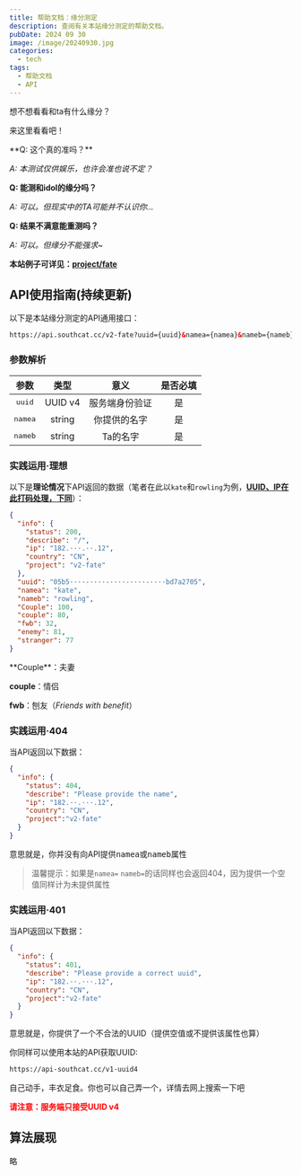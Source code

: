 ---
title: 帮助文档：缘分测定
description: 查阅有关本站缘分测定的帮助文档。
pubDate: 2024 09 30
image: /image/20240930.jpg
categories:
  - tech
tags:
  - 帮助文档
  - API
---


想不想看看和ta有什么缘分？

来这里看看吧！

<BaseCard>
**Q: 这个真的准吗？**

*A: 本测试仅供娱乐，也许会准也说不定？*

**Q: 能测和idol的缘分吗？**

*A: 可以。但现实中的TA可能并不认识你...*

**Q: 结果不满意能重测吗？**

*A: 可以。但缘分不能强求~*

<strong>本站例子可详见：<a target="_blank" href="/project/fate">project/fate</a></strong>
</BaseCard>

## API使用指南(持续更新)

以下是本站缘分测定的API通用接口：

```html
https://api.southcat.cc/v2-fate?uuid={uuid}&namea={namea}&nameb={nameb}
```

### 参数解析

|参数|类型|意义|是否必填|
|:--:|:--:|:--:|:--:|
|<Kbd>uuid</Kbd>|UUID v4|服务端身份验证|是|
|<Kbd>namea</Kbd>|string|你提供的名字|是|
|<Kbd>nameb</Kbd>|string|Ta的名字|是|

### 实践运用·理想

以下是**理论情况**下API返回的数据（笔者在此以`kate`和`rowling`为例，<u>**UUID、IP在此打码处理，下同**</u>）：
```json
{
  "info": {
    "status": 200,
    "describe": "/",
    "ip": "182.···.··.12",
    "country": "CN",
    "project": "v2-fate"
  },
  "uuid": "05b5····-····-····-····-····bd7a2705",
  "namea": "kate",
  "nameb": "rowling",
  "Couple": 100,
  "couple": 80,
  "fwb": 32,
  "enemy": 81,
  "stranger": 77
}
```

<Warning>
**Couple**：夫妻

**couple**：情侣

**fwb**：刨友（*Friends with benefit*）
</Warning>

### 实践运用·404

当API返回以下数据：
```json
{
  "info": {
    "status": 404,
    "describe": "Please provide the name",
    "ip": "182.··.···.12",
    "country": "CN",
	"project":"v2-fate"
  }
}
```
意思就是，你并没有向API提供<Kbd>namea</Kbd>或<Kbd>nameb</Kbd>属性

> 温馨提示：如果是`namea=` `nameb=`的话同样也会返回404，因为提供一个空值同样计为未提供属性

### 实践运用·401

当API返回以下数据：
```json
{
  "info": {
    "status": 401,
    "describe": "Please provide a correct uuid",
    "ip": "182.··.···.12",
    "country": "CN",
	"project":"v2-fate"
  }
}
```
意思就是，你提供了一个不合法的UUID（提供空值或不提供该属性也算）

你同样可以使用本站的API获取UUID:

```html
https://api-southcat.cc/v1-uuid4
```

自己动手，丰衣足食。你也可以自己弄一个，详情去网上搜索一下吧

<strong><font color="red">请注意：服务端只接受UUID v4</font></strong>

## 算法展现

略